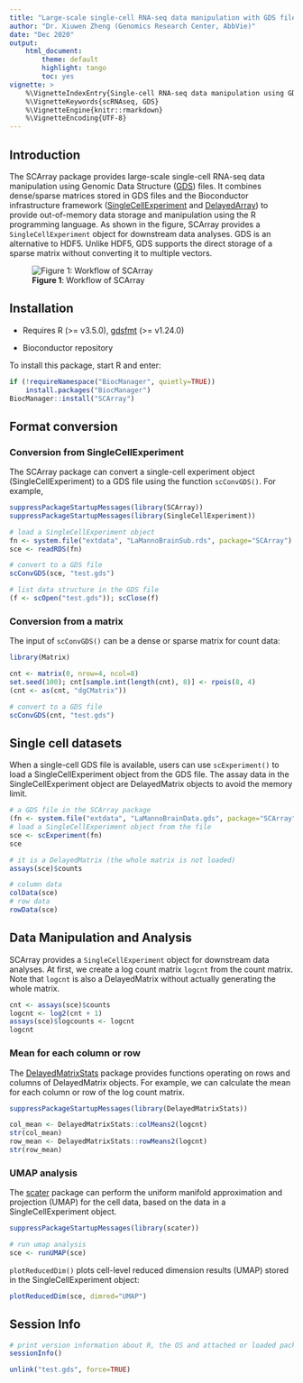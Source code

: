 ```yaml
---
title: "Large-scale single-cell RNA-seq data manipulation with GDS files"
author: "Dr. Xiuwen Zheng (Genomics Research Center, AbbVie)"
date: "Dec 2020"
output:
    html_document:
        theme: default
        highlight: tango
        toc: yes
vignette: >
    %\VignetteIndexEntry{Single-cell RNA-seq data manipulation using GDS files}
    %\VignetteKeywords{scRNAseq, GDS}
    %\VignetteEngine{knitr::rmarkdown}
    %\VignetteEncoding{UTF-8}
---
```



## Introduction

The SCArray package provides large-scale single-cell RNA-seq data manipulation
using Genomic Data Structure
([GDS](http://www.bioconductor.org/packages/gdsfmt)) files. It combines
dense/sparse matrices stored in GDS files and the Bioconductor infrastructure
framework
([SingleCellExperiment](http://www.bioconductor.org/packages/SingleCellExperiment)
and [DelayedArray](http://www.bioconductor.org/packages/DelayedArray)) to
provide out-of-memory data storage and manipulation using the R programming
language. As shown in the figure, SCArray provides a `SingleCellExperiment`
object for downstream data analyses. GDS is an alternative to HDF5.
Unlike HDF5, GDS supports the direct storage of a sparse matrix without
converting it to multiple vectors.

![**Figure 1**: Workflow of SCArray](scarray_fig.svg)


## Installation

* Requires R (>= v3.5.0),
[gdsfmt](http://www.bioconductor.org/packages/gdsfmt) (>= v1.24.0)

* Bioconductor repository

To install this package, start R and enter:
```R
if (!requireNamespace("BiocManager", quietly=TRUE))
    install.packages("BiocManager")
BiocManager::install("SCArray")
```


## Format conversion

### Conversion from SingleCellExperiment

The SCArray package can convert a single-cell experiment object
(SingleCellExperiment) to a GDS file using the function `scConvGDS()`.
For example,

```r
suppressPackageStartupMessages(library(SCArray))
suppressPackageStartupMessages(library(SingleCellExperiment))

# load a SingleCellExperiment object
fn <- system.file("extdata", "LaMannoBrainSub.rds", package="SCArray")
sce <- readRDS(fn)

# convert to a GDS file
scConvGDS(sce, "test.gds")

# list data structure in the GDS file
(f <- scOpen("test.gds")); scClose(f)
```

### Conversion from a matrix

The input of `scConvGDS()` can be a dense or sparse matrix for count data:

```r
library(Matrix)

cnt <- matrix(0, nrow=4, ncol=8)
set.seed(100); cnt[sample.int(length(cnt), 8)] <- rpois(8, 4)
(cnt <- as(cnt, "dgCMatrix"))

# convert to a GDS file
scConvGDS(cnt, "test.gds")
```


## Single cell datasets

When a single-cell GDS file is available, users can use `scExperiment()` to
load a SingleCellExperiment object from the GDS file. The assay data in the
SingleCellExperiment object are DelayedMatrix objects to avoid the memory limit.

```r
# a GDS file in the SCArray package
(fn <- system.file("extdata", "LaMannoBrainData.gds", package="SCArray"))
# load a SingleCellExperiment object from the file
sce <- scExperiment(fn)
sce

# it is a DelayedMatrix (the whole matrix is not loaded)
assays(sce)$counts

# column data
colData(sce)
# row data
rowData(sce)
```


## Data Manipulation and Analysis

SCArray provides a `SingleCellExperiment` object for downstream data analyses.
At first, we create a log count matrix `logcnt` from the count matrix.
Note that `logcnt` is also a DelayedMatrix without actually generating the
whole matrix.

```r
cnt <- assays(sce)$counts
logcnt <- log2(cnt + 1)
assays(sce)$logcounts <- logcnt
logcnt
```

### Mean for each column or row

The
[DelayedMatrixStats](http://www.bioconductor.org/packages/DelayedMatrixStats)
package provides functions operating on rows and columns of DelayedMatrix
objects. For example, we can calculate the mean for each column or row of
the log count matrix.

```r
suppressPackageStartupMessages(library(DelayedMatrixStats))

col_mean <- DelayedMatrixStats::colMeans2(logcnt)
str(col_mean)
row_mean <- DelayedMatrixStats::rowMeans2(logcnt)
str(row_mean)
```

### UMAP analysis

The [scater](http://www.bioconductor.org/packages/scater) package can perform
the uniform manifold approximation and projection (UMAP) for the cell data,
based on the data in a SingleCellExperiment object.

```r
suppressPackageStartupMessages(library(scater))

# run umap analysis
sce <- runUMAP(sce)
```

`plotReducedDim()` plots cell-level reduced dimension results (UMAP) stored
in the SingleCellExperiment object:

```r
plotReducedDim(sce, dimred="UMAP")
```


## Session Info

```r
# print version information about R, the OS and attached or loaded packages
sessionInfo()
```

```r
unlink("test.gds", force=TRUE)
```
